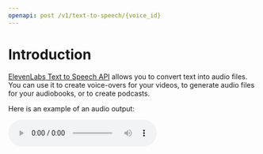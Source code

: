 ```yaml
---
openapi: post /v1/text-to-speech/{voice_id}
---
```


# Introduction
[ElevenLabs Text to Speech API](https://elevenlabs.io/api) allows you to convert text into audio files. You can use it to create voice-overs for your videos, to generate audio files for your audiobooks, or to create podcasts.


Here is an example of an audio output:

<audio controls>
  <source src="/audio/output.mp3" type="audio/mp3" /> 
  <p>Your browser does not support the audio element.</p>
</audio>
